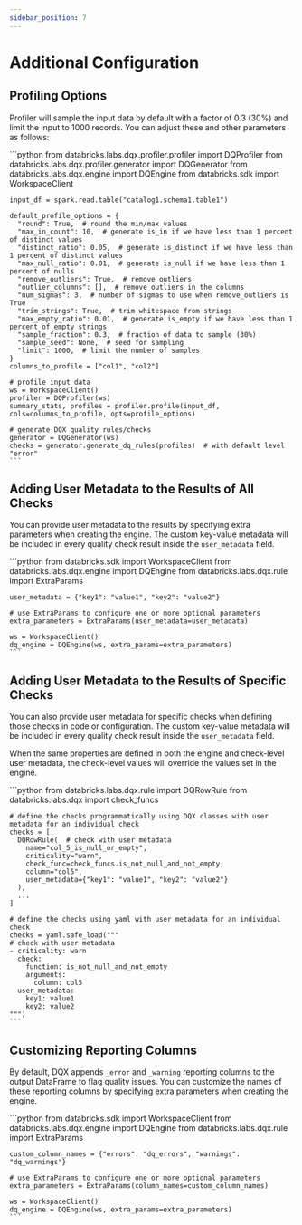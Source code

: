 ```yaml
---
sidebar_position: 7
---
```




# Additional Configuration

## Profiling Options

Profiler will sample the input data by default with a factor of 0.3 (30%) and limit the input to 1000 records.
You can adjust these and other parameters as follows:

<Tabs>
  <TabItem value="Python" label="Python" default>
    ```python
    from databricks.labs.dqx.profiler.profiler import DQProfiler
    from databricks.labs.dqx.profiler.generator import DQGenerator
    from databricks.labs.dqx.engine import DQEngine
    from databricks.sdk import WorkspaceClient

    input_df = spark.read.table("catalog1.schema1.table1")

    default_profile_options = {
      "round": True,  # round the min/max values
      "max_in_count": 10,  # generate is_in if we have less than 1 percent of distinct values
      "distinct_ratio": 0.05,  # generate is_distinct if we have less than 1 percent of distinct values
      "max_null_ratio": 0.01,  # generate is_null if we have less than 1 percent of nulls
      "remove_outliers": True,  # remove outliers
      "outlier_columns": [],  # remove outliers in the columns
      "num_sigmas": 3,  # number of sigmas to use when remove_outliers is True
      "trim_strings": True,  # trim whitespace from strings
      "max_empty_ratio": 0.01,  # generate is_empty if we have less than 1 percent of empty strings
      "sample_fraction": 0.3,  # fraction of data to sample (30%)
      "sample_seed": None,  # seed for sampling
      "limit": 1000,  # limit the number of samples
    }
    columns_to_profile = ["col1", "col2"]

    # profile input data
    ws = WorkspaceClient()
    profiler = DQProfiler(ws)
    summary_stats, profiles = profiler.profile(input_df, cols=columns_to_profile, opts=profile_options)

    # generate DQX quality rules/checks
    generator = DQGenerator(ws)
    checks = generator.generate_dq_rules(profiles)  # with default level "error"
    ```
  </TabItem>
</Tabs>

## Adding User Metadata to the Results of All Checks

You can provide user metadata to the results by specifying extra parameters when creating the engine.
The custom key-value metadata will be included in every quality check result inside the `user_metadata` field.

<Tabs>
  <TabItem value="Python" label="Python" default>
    ```python
    from databricks.sdk import WorkspaceClient
    from databricks.labs.dqx.engine import DQEngine
    from databricks.labs.dqx.rule import ExtraParams

    user_metadata = {"key1": "value1", "key2": "value2"}

    # use ExtraParams to configure one or more optional parameters
    extra_parameters = ExtraParams(user_metadata=user_metadata)

    ws = WorkspaceClient()
    dq_engine = DQEngine(ws, extra_params=extra_parameters)
    ```
  </TabItem>
</Tabs>

## Adding User Metadata to the Results of Specific Checks

You can also provide user metadata for specific checks when defining those checks in code or configuration.
The custom key-value metadata will be included in every quality check result inside the `user_metadata` field.

When the same properties are defined in both the engine and check-level user metadata, the check-level values will 
override the values set in the engine.

<Tabs>
  <TabItem value="Python" label="Python" default>
    ```python
    from databricks.labs.dqx.rule import DQRowRule
    from databricks.labs.dqx import check_funcs


    # define the checks programmatically using DQX classes with user metadata for an individual check
    checks = [
      DQRowRule(  # check with user metadata
        name="col_5_is_null_or_empty",
        criticality="warn",
        check_func=check_funcs.is_not_null_and_not_empty,
        column="col5",
        user_metadata={"key1": "value1", "key2": "value2"}
      ),
      ...
    ]

    # define the checks using yaml with user metadata for an individual check
    checks = yaml.safe_load("""
    # check with user metadata
    - criticality: warn
      check:
        function: is_not_null_and_not_empty
        arguments:
          column: col5
      user_metadata:
        key1: value1
        key2: value2
    """)
    ```
  </TabItem>
</Tabs>

## Customizing Reporting Columns

By default, DQX appends `_error` and `_warning` reporting columns to the output DataFrame to flag quality issues.
You can customize the names of these reporting columns by specifying extra parameters when creating the engine.

<Tabs>
  <TabItem value="Python" label="Python" default>
    ```python
    from databricks.sdk import WorkspaceClient
    from databricks.labs.dqx.engine import DQEngine
    from databricks.labs.dqx.rule import ExtraParams

    custom_column_names = {"errors": "dq_errors", "warnings": "dq_warnings"}

    # use ExtraParams to configure one or more optional parameters
    extra_parameters = ExtraParams(column_names=custom_column_names)

    ws = WorkspaceClient()
    dq_engine = DQEngine(ws, extra_params=extra_parameters)
    ```
  </TabItem>
</Tabs>
